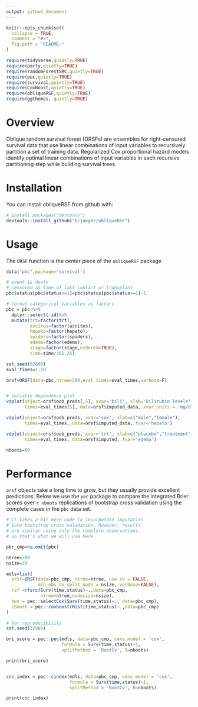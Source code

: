 ```yaml
---
output: github_document
---
```


<!-- README.md is generated from README.Rmd. Please edit that file -->

```r
knitr::opts_chunk$set(
  collapse = TRUE,
  comment = "#>",
  fig.path = "README-"
)

require(tidyverse,quietly=TRUE)
require(party,quietly=TRUE)
require(randomForestSRC,quietly=TRUE)
require(pec,quietly=TRUE)
require(survival,quietly=TRUE)
require(CoxBoost,quietly=TRUE)
require(obliqueRSF,quietly=TRUE)
require(ggthemes, quietly=TRUE)

```



# Overview

Oblique random survival forest (ORSFs) are ensembles for right-censured survival data that use linear combinations of input variables to recursively partition a set of training data. Regularized Cox proportional hazard models identify optimal linear combinations of input variables in each recursive partitioning step while building survival trees.

# Installation

You can install obliqueRSF from github with:

```r
# install.packages("devtools")
devtools::install_github("bcjaeger/obliqueRSF")
```


# Usage

The `ORSF` function is the center piece of the `obliqueRSF` package 


```r


data("pbc",package='survival')

# event is death
# censored at time of last contact or transplant
pbc$status[pbc$status>=1]=pbc$status[pbc$status>=1]-1

# format categorical variables as factors
pbc = pbc %>% 
  dplyr::select(-id)%>%
  mutate(trt=factor(trt),
         ascites=factor(ascites),
         hepato=factor(hepato),
         spiders=factor(spiders),
         edema=factor(edema),
         stage=factor(stage,ordered=TRUE),
         time=time/365.25) 

set.seed(62689)
eval_times=1:10

orsf=ORSF(data=pbc,ntree=300,eval_times=eval_times,verbose=F)


# Variable dependence plot
vdplot(object=orsf$oob_preds[,5], xvar='bili', xlab='Bilirubin levels',
       times=eval_times[5], data=orsf$imputed_data, xvar_units = 'mg/dl')

vdplot(object=orsf$oob_preds, xvar='sex', xlab=c("male","female"),
       times=eval_times, data=orsf$imputed_data, fvar='hepato')

vdplot(object=orsf$oob_preds, xvar='trt', xlab=c("placebo","treatment"),
       times=eval_times, data=orsf$imputed, fvar='edema')

nboots=50

```

# Performance

`orsf` objects take a long time to grow, but they usually provide excellent predictions. Below we use the `pec` package to compare the integrated Brier scores over `r nboots` replications of bootstrap cross validation using the complete cases in the `pbc` data set.

```r

# it takes a bit more code to incorporate imputation 
# into bootstrap cross-validation. However, results
# are similar using only the complete observations,
# so that's what we will use here

pbc_cmp=na.omit(pbc)

ntree=300
nsize=20

mdls=list(
  orsf=ORSF(data=pbc_cmp, ntree=ntree, use.cv = FALSE, 
            min_obs_to_split_node = nsize, verbose=FALSE),
  rsf =rfsrc(Surv(time,status)~.,data=pbc_cmp,
             ntree=ntree,nodesize=nsize),
  bws = pec::selectCox(Surv(time,status)~., data=pbc_cmp),
  cboost = pec::coxboost(Hist(time,status)~.,data=pbc_cmp)
)

# for reproducibility
set.seed(32989) 

bri_score = pec::pec(mdls, data=pbc_cmp, cens.model = 'cox',
                     formula = Surv(time,status)~1, 
                     splitMethod = 'BootCv', B=nboots)

print(bri_score)


cnc_index = pec::cindex(mdls, data=pbc_cmp, cens.model = 'cox',
                        formula = Surv(time,status)~1, 
                        splitMethod = 'BootCv', B=nboots)

print(cnc_index)


```



